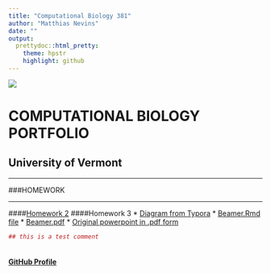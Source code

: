 ```yaml
---
title: "Computational Biology 381"
author: "Matthias Nevins"
date: ""
output:
  prettydoc::html_pretty:
    theme: hpstr
    highlight: github
---
```

![](lakechamp1.jpg)

# COMPUTATIONAL BIOLOGY PORTFOLIO     
## University of Vermont 

______

###HOMEWORK   

__________

####[Homework 2](homework2.html) 
####Homework 3
  * [Diagram from Typora](Nevins_Diagram.html)
  * [Beamer.Rmd file](Nevins_Beamer.Rmd)
  * [Beamer.pdf](Nevins_Beamer.pdf)
  * [Original powerpoint in .pdf form](Nevins_ConservationEasementsPptx .pdf)
  
 

```r
## this is a test comment 



```
#### [GitHub Profile](https://github.com/MtNevins)



